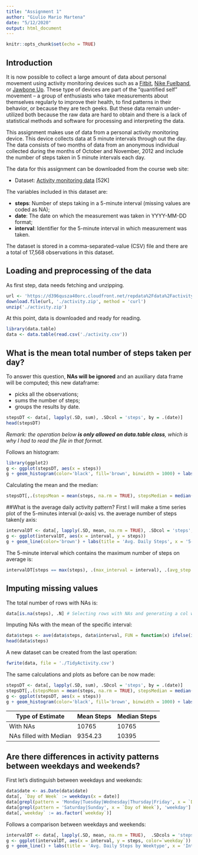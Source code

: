 ```yaml
---
title: "Assignment 1"
author: "Giulio Mario Martena"
date: "5/12/2020"
output: html_document
---
```


```r
knitr::opts_chunk$set(echo = TRUE)
```

## Introduction

It is now possible to collect a large amount of data about personal movement using activity monitoring devices such as a [Fitbit](https://www.fitbit.com/it/home), [Nike Fuelband](http://www.nike.com/us/en_us/c/nikeplus-fuelband), or [Jawbone Up](https://jawbone.com/up). These type of devices are part of the “quantified self” movement – a group of enthusiasts who take measurements about themselves regularly to improve their health, to find patterns in their behavior, or because they are tech geeks. But these data remain under-utilized both because the raw data are hard to obtain and there is a lack of statistical methods and software for processing and interpreting the data.

This assignment makes use of data from a personal activity monitoring device. This device collects data at 5 minute intervals through out the day. The data consists of two months of data from an anonymous individual collected during the months of October and November, 2012 and include the number of steps taken in 5 minute intervals each day.  

The data for this assignment can be downloaded from the course web site: 

* Dataset: [Activity monitoring data](https://d396qusza40orc.cloudfront.net/repdata%2Fdata%2Factivity.zip) [52K]

The variables included in this dataset are:

* **steps**: Number of steps taking in a 5-minute interval (missing values are coded as NA);
* **date**: The date on which the measurement was taken in YYYY-MM-DD format;
* **interval**: Identifier for the 5-minute interval in which measurement was taken.

The dataset is stored in a comma-separated-value (CSV) file and there are a total of 17,568 observations in this dataset.

## Loading and preprocessing of the data
As first step, data needs fetching and unzipping.
```r
url <- 'https://d396qusza40orc.cloudfront.net/repdata%2Fdata%2Factivity.zip'
download.file(url, './activity.zip', method = 'curl')
unzip('./activity.zip')
```

At this point, data is downloaded and ready for reading.

```r
library(data.table)
data <- data.table(read.csv('./activity.csv'))
```

## What is the mean total number of steps taken per day?
To answer this question, **NAs will be ignored** and an auxiliary data frame will be computed; this new dataframe:

* picks all the observations;
* sums the number of steps;
* groups the results by date.


```r
stepsDT <- data[, lapply(.SD, sum), .SDcol = 'steps', by = .(date)]
head(stepsDT)
```

*Remark: the operation below **is only allowed on data.table class**, which is why I had to read the file in that format. *

Follows an histogram:
```r
library(ggplot2)
g <- ggplot(stepsDT, aes(x = steps))
g + geom_histogram(color='black', fill='brown', binwidth = 1000) + labs(x='Steps',y='Count',title='Steps per day') + theme_minimal()
```

Calculating the mean and the median:
```r
stepsDT[,.(stepsMean = mean(steps, na.rm = TRUE), stepsMedian = median(steps, na.rm = TRUE))]
```

##What is the average daily activity pattern?
First I will make a time series plot of the 5-minutes interval (x-axis) vs. the average number of steps taken(y axis:

```r
intervalDT <- data[, lapply(.SD, mean, na.rm = TRUE), .SDcol = 'steps', by = .(interval)]
g <- ggplot(intervalDT, aes(x = interval, y = steps))
g + geom_line(color='brown') + labs(title = 'Avg. Daily Steps', x = '5-min Interval', y = 'Avg') + theme_minimal()
```

The 5-minute interval which contains the maximum number of steps on average is:

```r
intervalDT[steps == max(steps), .(max_interval = interval), .(avg_step = steps)]
```

## Imputing missing values

The total number of rows with NAs is:

```r
data[is.na(steps), .N] # Selecting rows with NAs and generating a col with the counting
```

Imputing NAs with the mean of the specific interval:

```r
data$steps <- ave(data$steps, data$interval, FUN = function(x) ifelse(is.na(x), mean(x, na.rm = TRUE), x))
head(data$steps)
```

A new dataset can be created from the last operation:
```r
fwrite(data, file = './TidyActivity.csv')
```

The same calculations and plots as before can be now made:
```r
stepsDT <- data[, lapply(.SD, sum), .SDcol = 'steps', by = .(date)]
stepsDT[,.(stepsMean = mean(steps, na.rm = TRUE), stepsMedian = median(steps, na.rm = TRUE))]
g <- ggplot(stepsDT, aes(x = steps))
g + geom_histogram(color='black', fill='brown', binwidth = 1000) + labs(x='Steps',y='Count',title='Steps per day') + theme_minimal()
```

Type of Estimate | Mean Steps | Median Steps
--- | --- | ---
With NAs | 10765 | 10765
NAs filled with Median | 9354.23 | 10395

## Are there differences in activity patterns between weekdays and weekends?

First let's distinguish between weekdays and weekends:

```r
data$date <- as.Date(data$date)
data[, `Day of Week` := weekdays(x = date)]
data[grepl(pattern = 'Monday|Tuesday|Wednesday|Thursday|Friday', x = `Day of Week`), 'weekday'] <- 'weekday'
data[grepl(pattern = 'Saturday|Sunday', x = `Day of Week`), 'weekday'] <- 'weekend'
data[,`weekday` := as.factor(`weekday`)]
```

Follows a comparison between weekdays and weekends:

```r
intervalDT <- data[, lapply(.SD, mean, na.rm = TRUE),  .SDcols = 'steps', by = .(interval, `weekday`)]
g <- ggplot(intervalDT, aes(x = interval, y = steps, color=`weekday`))
g + geom_line() + labs(title = 'Avg. Daily Steps by Weektype', x = 'Interval', y = 'Steps') + facet_wrap(.~`weekday`, ncol = 1, nrow = 2) + theme_minimal()
```


